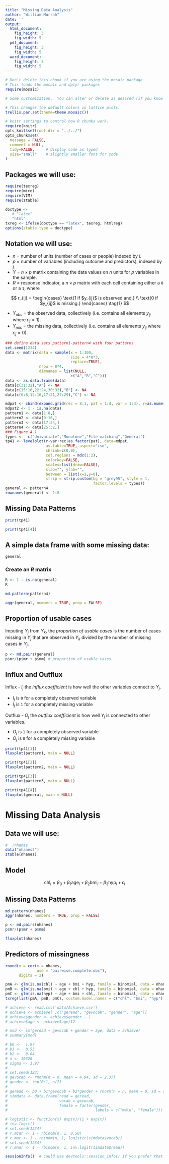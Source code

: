 ```yaml
---
title: "Missing Data Analysis"
author: "William Murrah"
date: ''
output:
  html_document:
    fig_height: 3
    fig_width: 5
  pdf_document:
    fig_height: 3
    fig_width: 5
  word_document:
    fig_height: 3
    fig_width: 5
---
```

```r
# Don't delete this chunk if you are using the mosaic package
# This loads the mosaic and dplyr packages
require(mosaic)
```

```r
# Some customization.  You can alter or delete as desired (if you know what you are doing).

# This changes the default colors in lattice plots.
trellis.par.set(theme=theme.mosaic())  

# knitr settings to control how R chunks work.
require(knitr)
opts_knit$set(root.dir = "../../")
opts_chunk$set(
  message = FALSE,
  comment = NULL,
  tidy=FALSE,     # display code as typed
  size="small"    # slightly smaller font for code
)
```

## Packages we will use:
```r
require(texreg)  
require(mice)
require(VIM)
require(ztable)

```

```r
doctype <- 
   # "latex"
   "html"
txreg <- ifelse(doctype == "latex", texreg, htmlreg)
options(ztable.type = doctype)
```

## Notation we will use:

* $n$ = number of units (number of cases or people) indexed by $i$.
* $p$ = number of variables (including outcome and predictors), indexed by $j$.
* $Y$ = $n\times p$ matrix containing the data values on  $n$ units for $p$ variables in the sample.
* $R$ = response indicator, a $n\times p$ matrix with each cell containing either a `0` or a `1`, where

$$
r_{ij} = 
\begin{cases}
  \text{1 if $y_{ij}$ is observed and,} \\
  \text{0 if $y_{ij}$ is missing.}
\end{cases} \tag{1}
$$

* $Y_{obs}$ = the observed data, collectively (i.e. contains all elements $y_{ij}$ where $r_{ij} = 1$).
* $Y_{mis}$ = the missing data, collectively (i.e. contains all elements $y_{ij}$ where $r_{ij} = 0$). 


```r
### define data sets pattern1-pattern4 with four patterns
set.seed(1234)
data <- matrix(data = sample(x = 1:100, 
                             size = 4*8*3, 
                             replace=TRUE), 
               nrow = 8*4,
               dimnames = list(NULL, 
                             c("A","B","C")))
data <- as.data.frame(data)
data[c(31:32),"A"] <- NA
data[c(15:16,22:24,30:32),"B"] <- NA
data[c(6:8,12:16,17:21,27:29),"C"] <- NA

mdpat <- cbind(expand.grid(rec = 8:1, pat = 1:4, var = 1:3), r=as.numeric(as.vector(is.na(data))))
mdpat2 <- 1 - is.na(data)
pattern1 <- data[1:8,]
pattern2 <- data[9:16,]
pattern3 <- data[17:24,]
pattern4 <- data[25:32,]
### Figure 4.1
types <-  c("Univariate","Monotone","File matching","General")
tp41 <- levelplot(r~var+rec|as.factor(pat), data=mdpat, 
                  as.table=TRUE, aspect="iso",
                  shrink=c(0.9), 
                  col.regions = mdc(1:2),
                  colorkey=FALSE,
                  scales=list(draw=FALSE),
                  xlab="", ylab="",
                  between = list(x=1,y=0),
                  strip = strip.custom(bg = "grey95", style = 1,
                                       factor.levels = types))
general <- pattern4
rownames(general) <- 1:8
```

\newpage

## Missing Data Patterns
```r

print(tp41)
```

```r

print(tp41[4])
```

## A simple data frame with some missing data:
```r
general
```

### Create an $R$ matrix
```r
R <- 1 - is.na(general)
R
```

```r
md.pattern(pattern4)

```

```r
aggr(general, numbers = TRUE, prop = FALSE)
```

## Proportion of usable cases

Imputing $Y_j$ from $Y_k$, the *proportion of usable cases* is the number of cases missing in $Y_j$ that are observed in $Y_k$ divided by the number of missing cases in $Y_j$.

```r
p <- md.pairs(general)
p$mr/(p$mr + p$mm) # proportion of usable cases.
```

## Influx and Outflux

Influx - $I_j$ the *influx coefficient* is how well the other variables connect to $Y_j$.

* $I_j$ is `0` for a completely observed variable
* $I_j$ is `1` for a completely missing variable

Outflux - $O_j$ the *outflux coefficient* is how well $Y_j$ is connected to other variables.

* $O_j$ is `1` for a completely observed variable
* $O_j$ is `0` for a completely missing variable

```r
print(tp41[1])
fluxplot(pattern1, main = NULL)
```

```r
print(tp41[2])
fluxplot(pattern2, main = NULL)
```

```r
print(tp41[3])
fluxplot(pattern3, main = NULL)
```

```r
print(tp41[4])
fluxplot(general, main = NULL)
```

\newpage

# Missing Data Analysis


## Data we will use:

```r
#  ?nhanes
data("nhanes2")
ztable(nhanes)

```

## Model

$$
\text{chl}_i = \beta_0 + \beta_1 \text{age}_i + \beta_2 \text{bmi}_i + \beta_3 \text{hyp}_i + \epsilon_i \tag{2}
$$

## Missing Data Patterns
```r
md.pattern(nhanes)
aggr(nhanes, numbers = TRUE, prop = FALSE)
```

```r
p <- md.pairs(nhanes)
p$mr/(p$mr + p$mm)
```

```r
fluxplot(nhanes)
```




## Predictors of missingness

```r
round(x = cor(x = nhanes, 
              use = "pairwise.complete.obs"), 
      digits = 2)
```

```r
pmA <- glm(is.na(chl) ~ age + bmi + hyp, family = binomial, data = nhanes)
pmB <- glm(is.na(bmi) ~ age + chl + hyp, family = binomial, data = nhanes)
pmC <- glm(is.na(hyp) ~ age + bmi + chl, family = binomial, data = nhanes)
txreg(list(pmA, pmB, pmC), custom.model.names = c("chl", "bmi", "hyp"))
```


```r
# achieve <- read.csv('data/Achieve.csv')
# achieve <- achieve[ ,c("geread", "gevocab", "gender", "age")]
# achieve$gender <- achieve$gender - 1
# achieve$age <- achieve$age/12

```

```r
# mod <- lm(geread ~ gevocab + gender + age, data = achieve)
# summary(mod)
```

```r
# b0 <-  1.97
# b1 <-  0.53
# b2 <-  0.04
# n <- 10320
# sigma <- 1.97
# 
# set.seed(123)
# gevocab <- rnorm(n = n, mean = 4.94, sd = 2.37)
# gender <- rep(0:1, n/2)
# 
# geread <- b0 + b1*gevocab + b2*gender + rnorm(n = n, mean = 0, sd = sigma )
# simdata <- data.frame(read = geread, 
#                       vocab = gevocab,
#                       female = factor(gender, 
#                                       labels = c("male", "female")))
```

```r
# logistic <- function(x) exp(x)/(1 + exp(x))
# inv.logit()
# set.seed(1234)
# r.mcar <- 1 - rbinom(n, 1, 0.50)
# r.mar <- 1 - rbinom(n, 1, logistic(simdata$vocab))
# set.seed(1234)
# r.mnar <- 1 - rbinom(n, 1, inv.logit(simdata$read))
```

```r
sessionInfo()  # could use devtools::session_info() if you prefer that
```
  